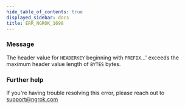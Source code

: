 ```yaml
---
hide_table_of_contents: true
displayed_sidebar: docs
title: ERR_NGROK_1698
---
```




### Message

The header value for `HEADERKEY` beginning with `PREFIX`...' exceeds the maximum header value length of `BYTES` bytes.

<ErrorDetails error="err_ngrok_1698" />

### Further help

If you're having trouble resolving this error, please reach out to [support@ngrok.com](mailto:support@ngrok.com?subject=Help%20with%20ERR_NGROK_1698)
